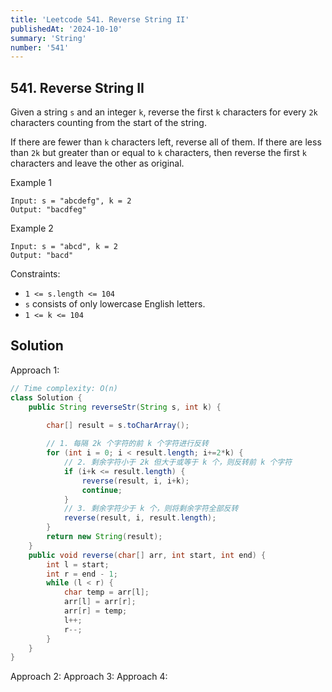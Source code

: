 ```yaml
---
title: 'Leetcode 541. Reverse String II'
publishedAt: '2024-10-10'
summary: 'String'
number: '541'
---
```


## 541. Reverse String II

Given a string `s` and an integer `k`, reverse the first `k` characters for every `2k` characters counting from the start of the string.

If there are fewer than `k` characters left, reverse all of them. If there are less than `2k` but greater than or equal to `k` characters, then reverse the first `k` characters and leave the other as original.

Example 1
`````
Input: s = "abcdefg", k = 2
Output: "bacdfeg"
`````

Example 2
`````
Input: s = "abcd", k = 2
Output: "bacd"
`````

Constraints:

- `1 <= s.length <= 104`
- `s` consists of only lowercase English letters.
- `1 <= k <= 104`

## Solution
Approach 1:
````JAVA
// Time complexity: O(n)
class Solution {
    public String reverseStr(String s, int k) {
        
        char[] result = s.toCharArray();

        // 1. 每隔 2k 个字符的前 k 个字符进行反转
        for (int i = 0; i < result.length; i+=2*k) {
            // 2. 剩余字符小于 2k 但大于或等于 k 个，则反转前 k 个字符
            if (i+k <= result.length) {
                reverse(result, i, i+k);
                continue;
            }
            // 3. 剩余字符少于 k 个，则将剩余字符全部反转
            reverse(result, i, result.length);
        }
        return new String(result);
    }
    public void reverse(char[] arr, int start, int end) {
        int l = start;
        int r = end - 1;
        while (l < r) {
            char temp = arr[l];
            arr[l] = arr[r];
            arr[r] = temp;
            l++;
            r--;
        }
    }
}
````
Approach 2:
Approach 3:
Approach 4: